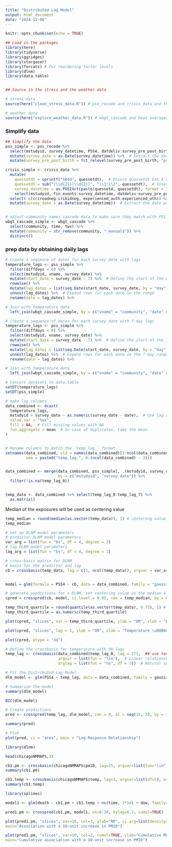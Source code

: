 ```yaml
---
title: "Distributed Lag Model"
output: html_document
date: "2024-12-06"
---
```


```r
knitr::opts_chunk$set(echo = TRUE)
```


```r
## Load in the packages 
library(here)
library(tidyverse)
library(ggridges)
library(stargazer)
library(forcats) # For reordering factor levels
library(dlnm)
library(data.table)


## Source in the stress and the weather data 

# stress data
source(here("clean_stress_data.R")) # pss_recode and crisis_data and the output datasets of interest

# weather data 
source(here("explore_weather_data.R")) # wbgt_cascade and heat_averages are outputs of interest 
```

### Simplify data
```r
## Simplify the data
pss_simple <- pss_recode %>% 
  select(mstudyid, survey_datetime, PSS4, datdeliv:survey_pre_post_birth, gestage_days, married, wealthindex, age, medlev, fan, pregchn) %>% # select variables of interest 
  mutate(survey_date = as.Date(survey_datetime)) %>%  # Extract the date part of survey_datetime 
  mutate(survey_pre_post_birth = fct_relevel(survey_pre_post_birth, "pre_delivery", "post_delivery"))

crisis_simple <- crisis_data %>%
  mutate(
    quessetdt = sprintf("%04d", quessetdt),  # Ensure quassetdt has 4 digits
    quessetdt = sub("(\\d{2})(\\d{2})", "\\1:\\2", quessetdt),  # Insert colon
    survey_datetime = as.POSIXct(paste(quessetd, quessetdt), format = "%Y-%m-%d %H:%M")) %>%
    select(mstudyid, fin_events:survey_datetime, datdeliv:survey_pre_post_birth, gestage_days, married, wealthindex, age, medlev, fan, pregchn) %>%
  select(-c(crireadneg:crikidneg, experienced_auth:experienced_oth)) %>%
  mutate(survey_date = as.Date(survey_datetime))  # Extract the date part of survey_datetime


# adjust community names cascade data to make sure they match with PSS
wbgt_cascade_simple <- wbgt_cascade %>%
  select(community, time, twx) %>%
  mutate(community = str_remove(community, "_manual$")) %>%
  distinct()

```

### prep data by obtaining daily lags

```r
# Create a sequence of dates for each survey date with lags
temperature_lags <- pss_simple %>%
  filter(diffdays < 0) %>%
  select(mstudyid, vname, survey_date) %>%
  mutate(start_date = survey_date - 7) %>%  # Define the start of the window
  rowwise() %>%
  mutate(lag_dates = list(seq.Date(start_date, survey_date, by = "day"))) %>%  # Create a list of dates for each survey
  unnest(lag_dates) %>%  # Expand rows for each date in the range
  rename(date = lag_dates) %>%

# Join with temperature data 
  left_join(wbgt_cascade_simple, by = c("vname" = "community", "date" = "time"))

```


```r
# Create a sequence of dates for each survey date with 7-day lags
temperature_lags <- pss_simple %>%
  filter(diffdays < 0) %>%
  select(mstudyid, vname, survey_date) %>%
  mutate(start_date = survey_date - 7) %>%  # Define the start of the 7-day window
  rowwise() %>%
  mutate(lag_dates = list(seq.Date(start_date, survey_date, by = "day"))) %>%  # Create a list of dates for each survey
  unnest(lag_dates) %>%  # Expand rows for each date in the 7-day range
  rename(date = lag_dates) %>%

# Join with temperature data 
  left_join(wbgt_cascade_simple, by = c("vname" = "community", "date" = "time"))

# Convert datasets to data.table
setDT(temperature_lags)
setDT(pss_simple)

# make lag columns 
data_combined <- dcast(
  temperature_lags,
  mstudyid + survey_date ~ as.numeric(survey_date - date),  # Use lag as column name
  value.var = "twx",
  fill = NA,  # Fill missing values with NA
  fun.aggregate = mean  # In case of duplicates, take the mean
)


# Rename columns to match the `temp_lag_` format
setnames(data_combined, old = names(data_combined)[3:ncol(data_combined)], 
         new = paste0("temp_lag_", 0:(ncol(data_combined) - 3)))


data_combined <- merge(data_combined, pss_simple[, .(mstudyid, survey_date, PSS4)], 
                       by = c("mstudyid", "survey_date")) %>%
  filter(!is.na(temp_lag_0))


temp_data <- data_combined %>% select(temp_lag_0:temp_lag_7) %>%
  as.matrix()

```


Median of the exposures will be used as centering value

```r
temp_median = round(median(as.vector(temp_data)), 1) # centering value (median)
temp_median
```

```r
# set up DLNM model parameters
# predictor DLNM model parameters
var_arg = list(fun = "bs", df = 4, degree = 3)
# lag DLNM model parameters
lag_arg = list(fun = "bs", df = 4, degree = 3)
```



```r

# cross-basis matrix for DLNM
# basis for the predictor and lag
cb = crossbasis(temp_data, lag = c(1, ncol(temp_data)), argvar = var_arg, arglag = lag_arg)


model = glm(formula = PSS4 ~ cb, data = data_combined, family = "gaussian") # model with cross-basis matrix. outcome column name of outcome in DLNM_model_df. risk is an adjusting covariate

# generate predictions for a DLNM, set centering value as the median of all temperatures
cpred = crosspred(cb, model, ci.level = 0.95, cen = temp_median, by = 0.1)

```

```r
temp_third_quartile = round(quantile(as.vector(temp_data), 0.75), 1) # third quartile of temperature
temp_third_quartile = as.numeric(temp_third_quartile)

plot(cpred, "slices", var = temp_third_quartile, ylab = "OR", xlab = "Lag", col=1,lwd=3, lwd=3, cex.axis=1.5, ci.arg=list(col=8), main=paste("Temperature:", temp_third_quartile), ylim = c(0, 2))
```


```r
plot(cpred, "slices", lag = 2, ylab = "OR", xlab = "Temperature \u00B0C", col=1,lwd=3, lwd=3,  cex.axis=1.5, ci.arg=list(col=8), main=paste("Lag", 2), ylim = c(-1, 7))
```

```r
plot(cpred, ptype = "3d")
```




```r

# Define the crossbasis for temperature with 30 lags
temp_lag <- crossbasis(data_combined$temp_lag_0, lag = 271,  ## use temp matrix instead 
                       argvar = list(fun = "lin"),  # Linear relationship with temperature
                       arglag = list(fun = "ns", df = 3))  # Natural spline for lag structure

# Fit the Distributed Lag Model
dlm_model <- glm(PSS4 ~ temp_lag, data = data_combined, family = gaussian)

# Summarize the model
summary(dlm_model)

BIC(dlm_model)

# Create predictions
pred <- crosspred(temp_lag, dlm_model, cen = 0, at = seq(15, 30, by = 1)) # use median temp for centering

summary(pred)

# Plot
plot(pred, ci = "area", main = "Lag-Response Relationship")

```






























```r
library(dlnm)

head(chicagoNMMAPS,3)

cb1.pm <- crossbasis(chicagoNMMAPS$pm10, lag=15, argvar=list(fun="lin"), arglag=list(fun="poly",degree=4))
summary(cb1.pm)

cb1.temp <- crossbasis(chicagoNMMAPS$temp, lag=3, argvar=list(df=5), arglag=list(fun="strata",breaks=1))
summary(cb1.temp)

library(splines)

model1 <- glm(death ~ cb1.pm + cb1.temp + ns(time, 7*14) + dow, family=quasipoisson(), chicagoNMMAPS)

pred1.pm <- crosspred(cb1.pm, model1, at=0:20, bylag=0.2, cumul=TRUE)

plot(pred1.pm, "slices", var=10, col=3, ylab="RR", ci.arg=list(density=15,lwd=2),
main="Association with a 10-unit increase in PM10")

plot(pred1.pm, "slices", var=10, col=2, cumul=TRUE, ylab="Cumulative RR",
main="Cumulative association with a 10-unit increase in PM10")
```

